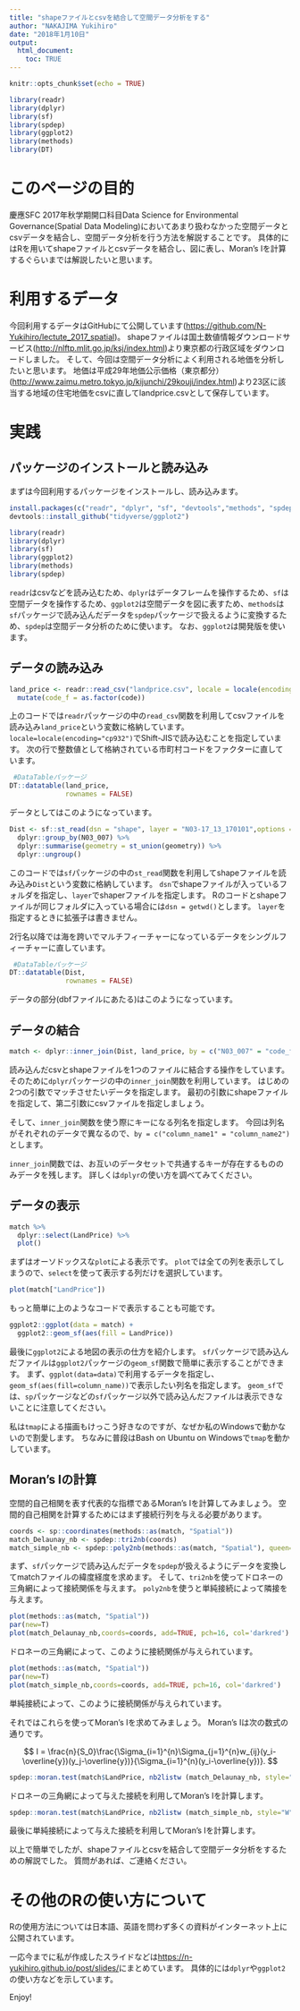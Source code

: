 ```yaml
---
title: "shapeファイルとcsvを結合して空間データ分析をする"
author: "NAKAJIMA Yukihiro"
date: "2018年1月10日"
output:
  html_document:
    toc: TRUE
---
```


```r
knitr::opts_chunk$set(echo = TRUE)
```

```r
library(readr)
library(dplyr)
library(sf)
library(spdep)
library(ggplot2)
library(methods)
library(DT)
```

# このページの目的

慶應SFC 2017年秋学期開口科目Data Science for Environmental Governance(Spatial Data Modeling)においてあまり扱わなかった空間データとcsvデータを結合し、空間データ分析を行う方法を解説することです。
具体的にはRを用いてshapeファイルとcsvデータを結合し、図に表し、Moran's Iを計算するぐらいまでは解説したいと思います。

# 利用するデータ
今回利用するデータはGitHubにて公開しています(<https://github.com/N-Yukihiro/lectute_2017_spatial>)。
shapeファイルは国土数値情報ダウンロードサービス(<http://nlftp.mlit.go.jp/ksj/index.html>)より東京都の行政区域をダウンロードしました。
そして、今回は空間データ分析によく利用される地価を分析したいと思います。
地価は平成29年地価公示価格（東京都分）(<http://www.zaimu.metro.tokyo.jp/kijunchi/29kouji/index.html>)より23区に該当する地域の住宅地価をcsvに直してlandprice.csvとして保存しています。

# 実践
## パッケージのインストールと読み込み
まずは今回利用するパッケージをインストールし、読み込みます。

```r
install.packages(c("readr", "dplyr", "sf", "devtools","methods", "spdep"))
devtools::install_github("tidyverse/ggplot2")
```

```r
library(readr)
library(dplyr)
library(sf)
library(ggplot2)
library(methods)
library(spdep)
```

`readr`はcsvなどを読み込むため、`dplyr`はデータフレームを操作するため、`sf`は空間データを操作するため、`ggplot2`は空間データを図に表すため、`methods`は`sf`パッケージで読み込んだデータを`spdep`パッケージで扱えるように変換するため、`spdep`は空間データ分析のために使います。
なお、`ggplot2`は開発版を使います。

## データの読み込み

```r
land_price <- readr::read_csv("landprice.csv", locale = locale(encoding = "cp932")) %>% 
  mutate(code_f = as.factor(code))
```

上のコードでは`readr`パッケージの中の`read_csv`関数を利用してcsvファイルを読み込み`land_price`という変数に格納しています。
`locale=locale(encoding="cp932")`でShift-JISで読み込むことを指定しています。
次の行で整数値として格納されている市町村コードをファクターに直しています。

```r
 #DataTableパッケージ
DT::datatable(land_price,
              rownames = FALSE)
```
データとしてはこのようになっています。

```r
Dist <- sf::st_read(dsn = "shape", layer = "N03-17_13_170101",options = "ENCODING=cp932") %>% 
  dplyr::group_by(N03_007) %>%
  dplyr::summarise(geometry = st_union(geometry)) %>%
  dplyr::ungroup()
```

このコードでは`sf`パッケージの中の`st_read`関数を利用してshapeファイルを読み込み`Dist`という変数に格納しています。
`dsn`でshapeファイルが入っているフォルダを指定し、`layer`でshaperファイルを指定します。
Rのコードとshapeファイルが同じフォルダに入っている場合には`dsn = getwd()`とします。
`layer`を指定するときに拡張子は書きません。

2行名以降では海を跨いでマルチフィーチャーになっているデータをシングルフィーチャーに直しています。

```r
 #DataTableパッケージ
DT::datatable(Dist,
              rownames = FALSE)
```
データの部分(dbfファイルにあたる)はこのようになっています。

## データの結合

```r
match <- dplyr::inner_join(Dist, land_price, by = c("N03_007" = "code_f"))
```

読み込んだcsvとshapeファイルを1つのファイルに結合する操作をしています。
そのために`dplyr`パッケージの中の`inner_join`関数を利用しています。
はじめの2つの引数でマッチさせたいデータを指定します。
最初の引数にshapeファイルを指定して、第二引数にcsvファイルを指定しましょう。

そして、`inner_join`関数を使う際にキーになる列名を指定します。
今回は列名がそれぞれのデータで異なるので、`by = c("column_name1" = "column_name2")`とします。

`inner_join`関数では、お互いのデータセットで共通するキーが存在するもののみデータを残します。
詳しくは`dplyr`の使い方を調べてみてください。

## データの表示

```r
match %>% 
  dplyr::select(LandPrice) %>% 
  plot()
```

まずはオーソドックスな`plot`による表示です。
`plot`では全ての列を表示してしまうので、`select`を使って表示する列だけを選択しています。

```r
plot(match["LandPrice"])
```

もっと簡単に上のようなコードで表示することも可能です。

```r
ggplot2::ggplot(data = match) +
  ggplot2::geom_sf(aes(fill = LandPrice))
```

最後に`ggplot2`による地図の表示の仕方を紹介します。
`sf`パッケージで読み込んだファイルは`ggplot2`パッケージの`geom_sf`関数で簡単に表示することができます。
まず、`ggplot(data=data)`で利用するデータを指定し、`geom_sf(aes(fill=column_name))`で表示したい列名を指定します。
`geom_sf`では、`sp`パッケージなどの`sf`パッケージ以外で読み込んだファイルは表示できないことに注意してください。

私は`tmap`による描画もけっこう好きなのですが、なぜか私のWindowsで動かないので割愛します。
ちなみに普段はBash on Ubuntu on Windowsで`tmap`を動かしています。

## Moran's Iの計算

空間的自己相関を表す代表的な指標であるMoran's Iを計算してみましょう。
空間的自己相関を計算するためにはまず接続行列を与える必要があります。

```r
coords <- sp::coordinates(methods::as(match, "Spatial"))
match_Delaunay_nb <- spdep::tri2nb(coords)
match_simple_nb <- spdep::poly2nb(methods::as(match, "Spatial"), queen=F)
```

まず、`sf`パッケージで読み込んだデータを`spdep`が扱えるようにデータを変換してmatchファイルの緯度経度を求めます。
そして、`tri2nb`を使ってドロネーの三角網によって接続関係を与えます。
`poly2nb`を使うと単純接続によって隣接を与えます。

```r
plot(methods::as(match, "Spatial"))
par(new=T)
plot(match_Delaunay_nb,coords=coords, add=TRUE, pch=16, col='darkred')
```

ドロネーの三角網によって、このように接続関係が与えられています。

```r
plot(methods::as(match, "Spatial"))
par(new=T)
plot(match_simple_nb,coords=coords, add=TRUE, pch=16, col='darkred')
```

単純接続によって、このように接続関係が与えられています。

それではこれらを使ってMoran's Iを求めてみましょう。
Moran's Iは次の数式の通りです。

$$
I = \frac{n}{S_0}\frac{\Sigma_{i=1}^{n}\Sigma_{j=1}^{n}w_{ij}(y_i-\overline{y})(y_j-\overline{y})}{\Sigma_{i=1}^{n}(y_i-\overline{y})}.
$$

```r
spdep::moran.test(match$LandPrice, nb2listw (match_Delaunay_nb, style="W"))
```

ドロネーの三角網によって与えた接続を利用してMoran's Iを計算します。


```r
spdep::moran.test(match$LandPrice, nb2listw (match_simple_nb, style="W"))
```
最後に単純接続によって与えた接続を利用してMoran's Iを計算します。

以上で簡単でしたが、shapeファイルとcsvを結合して空間データ分析をするための解説でした。
質問があれば、ご連絡ください。

# その他のRの使い方について

Rの使用方法については日本語、英語を問わず多くの資料がインターネット上に公開されています。

一応今までに私が作成したスライドなどは<https://n-yukihiro.github.io/post/slides/>にまとめています。
具体的には`dplyr`や`ggplot2`の使い方などを示しています。

\Huge
Enjoy!